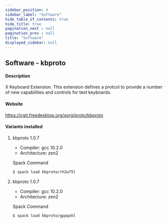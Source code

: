 ```yaml
---
sidebar_position: 4
sidebar_label: "Software"
hide_table_of_contents: true
hide_title: true
pagination_next : null
pagination_prev : null
title: "Software"
displayed_sidebar: null
---
```


## Software - kbproto


#### Description
X Keyboard Extension. This extension defines a protcol to provide a number of new capabilities and controls for text keyboards.

#### Website
https://cgit.freedesktop.org/xorg/proto/kbproto

#### Variants installed

1. kbproto 1.0.7

    - Compiler: gcc 10.2.0
    - Architecture: zen2

    Spack Command
    ```bash
    $ spack load kbproto/rh2w75l
    ```

2. kbproto 1.0.7

    - Compiler: gcc 10.2.0
    - Architecture: zen2

    Spack Command
    ```bash
    $ spack load kbproto/gppqokl
    ```
